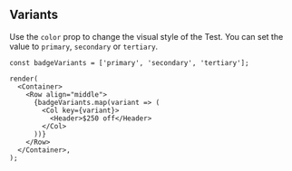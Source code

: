 
## Variants

Use the `color` prop to change the visual style of the Test.
You can set the value to `primary`, `secondary` or `tertiary`.

```tsx live
const badgeVariants = ['primary', 'secondary', 'tertiary'];

render(
  <Container>
    <Row align="middle">
      {badgeVariants.map(variant => (
        <Col key={variant}>
          <Header>$250 off</Header>
        </Col>
      ))}
    </Row>
  </Container>,
);
```
